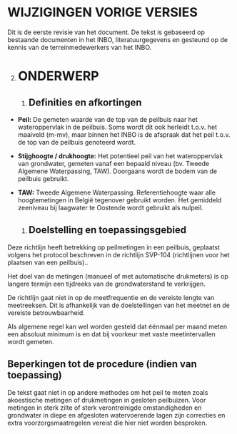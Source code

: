 # WIJZIGINGEN VORIGE VERSIES

Dit is de eerste revisie van het document. De tekst is gebaseerd op bestaande documenten in het INBO, literatuurgegevens en gesteund op de kennis van de terreinmedewerkers van het INBO.

2.  # ONDERWERP

    1.  ## Definities en afkortingen

-   **Peil:** De gemeten waarde van de top van de peilbuis naar het wateroppervlak in de peilbuis. Soms wordt dit ook herleidt t.o.v. het maaiveld (m-mv), maar binnen het INBO is de afspraak dat het peil t.o.v. de top van de peilbuis genoteerd wordt.

-   **Stijghoogte / drukhoogte:** Het potentieel peil van het wateroppervlak van grondwater, gemeten vanaf een bepaald niveau (bv. Tweede Algemene Waterpassing, TAW). Doorgaans wordt de bodem van de peilbuis gebruikt.

-   **TAW:** Tweede Algemene Waterpassing. Referentiehoogte waar alle hoogtemetingen in België tegenover gebruikt worden. Het gemiddeld zeeniveau bij laagwater te Oostende wordt gebruikt als nulpeil.

    1.  ## Doelstelling en toepassingsgebied

Deze richtlijn heeft betrekking op peilmetingen in een peilbuis, geplaatst volgens het protocol beschreven in de richtlijn SVP-104 (richtlijnen voor het plaatsen van een peilbuis)..

Het doel van de metingen (manueel of met automatische drukmeters) is op langere termijn een tijdreeks van de grondwaterstand te verkrijgen.

De richtlijn gaat niet in op de meetfrequentie en de vereiste lengte van meetreeksen. Dit is afhankelijk van de doelstellingen van het meetnet en de vereiste betrouwbaarheid.

Als algemene regel kan wel worden gesteld dat éénmaal per maand meten een absoluut minimum is en dat bij voorkeur met vaste meetintervallen wordt gemeten.

## Beperkingen tot de procedure (indien van toepassing)

De tekst gaat niet in op andere methodes om het peil te meten zoals akoestische metingen of drukmetingen in gesloten peilbuizen. Voor metingen in sterk zilte of sterk verontreinigde omstandigheden en grondwater in diepe en afgesloten watervoerende lagen zijn correcties en extra voorzorgsmaatregelen vereist die hier niet worden besproken.

